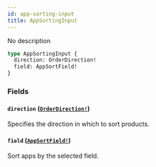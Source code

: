 ```yaml
---
id: app-sorting-input
title: AppSortingInput
---
```


No description

```graphql
type AppSortingInput {
  direction: OrderDirection!
  field: AppSortField!
}
```

### Fields

#### `direction` ([`OrderDirection!`](/developer/api-reference/enums/order-direction.mdx))

Specifies the direction in which to sort products.

#### `field` ([`AppSortField!`](/developer/api-reference/enums/app-sort-field.mdx))

Sort apps by the selected field.
